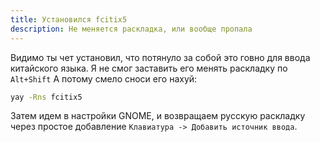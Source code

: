 ```yaml
---
title: Установился fcitix5
description: Не меняется раскладка, или вообще пропала
---
```


Видимо ты чет установил, что потянуло за собой это говно для ввода китайского языка. Я не смог заставить его менять раскладку по `Alt+Shift`
А потому смело сноси его нахуй:
```sh title="терминал"
yay -Rns fcitix5
```
Затем идем в настройки GNOME, и возвращаем русскую раскладку через простое добавление `Клавиатура -> Добавить источник ввода`.